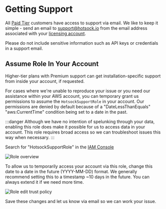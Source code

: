 # Getting Support

All [Paid Tier](./pricing.mdx#paid-tier) customers have access to support via email. We like to keep it simple - send an email to support@hotsock.io from the email address associated with your [licensing account](https://licensing.hotsock.io).

Please do not include sensitive information such as API keys or credentials in a support email.

## Assume Role In Your Account

Higher-tier plans with Premium support can get installation-specific support from inside your account, if requested.

For cases where we're unable to reproduce your issue or you need our assistance within your AWS account, you can temporary grant us permissions to assume the `HotsockSupportRole` in your account. Our permissions are denied by default because of a "DateLessThanEquals" "aws:CurrentTime" condition being set to a date in the past.

:::danger
Although we have no intention of spelunking through your data, enabling this role does make it possible for us to access data in your account. This role requires broad access so we can troubleshoot issues this way when necessary.
:::

Search for "HotsockSupportRole" in the [IAM Console](https://console.aws.amazon.com/iam/home#/roles)

![Role overview](../../static/img/screenshots/support-assume-role-overview.png)

To allow us to temporarily access your account via this role, change this date to a date in the future (YYYY-MM-DD) format. We generally recommend setting this to a timestamp ~10 days in the future. You can always extend it if we need more time.

![Role edit trust policy](../../static/img/screenshots/support-assume-role-edit-trust-policy.png)

Save these changes and let us know via email so we can work your issue.
